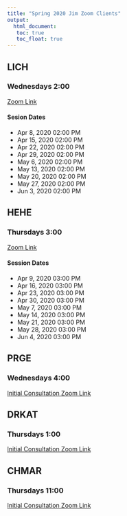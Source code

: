 ```yaml
---
title: "Spring 2020 Jim Zoom Clients"
output: 
  html_document:
   toc: true
   toc_float: true
---
```


## LICH
### Wednesdays 2:00
[Zoom Link](https://zoom.us/j/600116955)

#### Sesion Dates
* Apr 8, 2020 02:00 PM
* Apr 15, 2020 02:00 PM
* Apr 22, 2020 02:00 PM
* Apr 29, 2020 02:00 PM
* May 6, 2020 02:00 PM
* May 13, 2020 02:00 PM
* May 20, 2020 02:00 PM
* May 27, 2020 02:00 PM
* Jun 3, 2020 02:00 PM



## HEHE
### Thursdays 3:00
[Zoom Link](https://zoom.us/j/109660826)

#### Session Dates
* Apr 9, 2020 03:00 PM
* Apr 16, 2020 03:00 PM
* Apr 23, 2020 03:00 PM
* Apr 30, 2020 03:00 PM
* May 7, 2020 03:00 PM
* May 14, 2020 03:00 PM
* May 21, 2020 03:00 PM
* May 28, 2020 03:00 PM
* Jun 4, 2020 03:00 PM



## PRGE
### Wednesdays 4:00 
[Initial Consultation Zoom Link](https://zoom.us/j/515564429)



## DRKAT 
### Thursdays 1:00 
[Initial Consultation Zoom Link](https://zoom.us/j/126729794)



## CHMAR
### Thursdays 11:00
[Initial Consultation Zoom Link](https://zoom.us/j/745275753)
